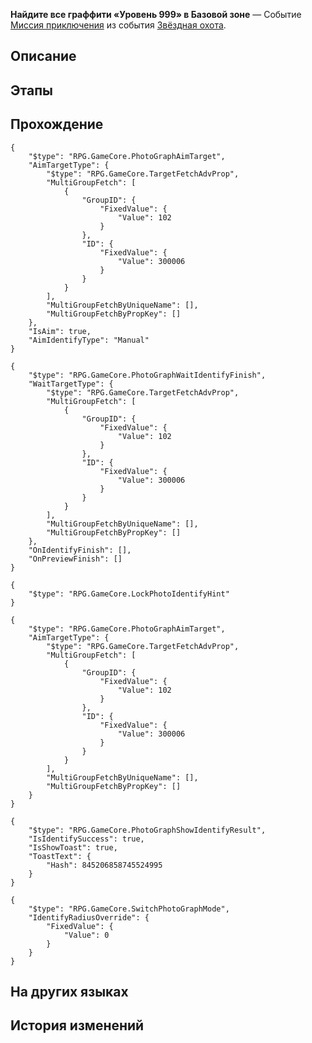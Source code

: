 {{Дополнить|Диалоги.}}
{{Миссия Инфобокс
|id              = 8000153
|Название        = 
|Изображение     = Миссия Освоения Найдите все граффити «Уровень 999» в Базовой зоне.png
|Тип             = Миссия приключения
|События         = Звёздная охота
|Глава           = 
|Условия         = Завершена [[Миссия компаньона]] ''[[Дух Панклорда]]''
|Персонажи       = Первопроходец
|СтартЛокация    = Базовая зона
|Мир             = Космическая станция «Герта»
|Локации         = Базовая зона
|Предыдущая      = 
|Следующая       = 
|Награды         = 
}}
'''Найдите все граффити «Уровень 999» в Базовой зоне''' — Событие [[Миссия приключения]] из события [[Звёздная охота]].

==Описание==
{{Описание|<!--официальное описание из Перекрёстка судеб-->}}

==Этапы==


==Прохождение==
{{Дополнить}}

<pre>{
	"$type": "RPG.GameCore.PhotoGraphAimTarget",
	"AimTargetType": {
		"$type": "RPG.GameCore.TargetFetchAdvProp",
		"MultiGroupFetch": [
			{
				"GroupID": {
					"FixedValue": {
						"Value": 102
					}
				},
				"ID": {
					"FixedValue": {
						"Value": 300006
					}
				}
			}
		],
		"MultiGroupFetchByUniqueName": [],
		"MultiGroupFetchByPropKey": []
	},
	"IsAim": true,
	"AimIdentifyType": "Manual"
}</pre>
<pre>{
	"$type": "RPG.GameCore.PhotoGraphWaitIdentifyFinish",
	"WaitTargetType": {
		"$type": "RPG.GameCore.TargetFetchAdvProp",
		"MultiGroupFetch": [
			{
				"GroupID": {
					"FixedValue": {
						"Value": 102
					}
				},
				"ID": {
					"FixedValue": {
						"Value": 300006
					}
				}
			}
		],
		"MultiGroupFetchByUniqueName": [],
		"MultiGroupFetchByPropKey": []
	},
	"OnIdentifyFinish": [],
	"OnPreviewFinish": []
}</pre>
<pre>{
	"$type": "RPG.GameCore.LockPhotoIdentifyHint"
}</pre>
<pre>{
	"$type": "RPG.GameCore.PhotoGraphAimTarget",
	"AimTargetType": {
		"$type": "RPG.GameCore.TargetFetchAdvProp",
		"MultiGroupFetch": [
			{
				"GroupID": {
					"FixedValue": {
						"Value": 102
					}
				},
				"ID": {
					"FixedValue": {
						"Value": 300006
					}
				}
			}
		],
		"MultiGroupFetchByUniqueName": [],
		"MultiGroupFetchByPropKey": []
	}
}</pre>
<pre>{
	"$type": "RPG.GameCore.PhotoGraphShowIdentifyResult",
	"IsIdentifySuccess": true,
	"IsShowToast": true,
	"ToastText": {
		"Hash": 845206858745524995
	}
}</pre>
:<!--1-second delay-->
<pre>{
	"$type": "RPG.GameCore.SwitchPhotoGraphMode",
	"IdentifyRadiusOverride": {
		"FixedValue": {
			"Value": 0
		}
	}
}</pre>
{{Диалог Конец}}

==На других языках==
{{На других языках
|en   = Look for the "Level 999" graffiti in the base zone
|zhs  = 寻找基座舱段的「等级：999」涂鸦
|zht  = 尋找基座艙段的「等級：999」塗鴉
|ja   = ベース部分にある「Lv.999」のラクガキを見つける
|ko   = 베이스 캐빈의 「레벨: 999」 그래피티 찾기
|es   = Busca el grafiti del nivel 999 en la zona de la base
|fr   = Trouver le graffiti «&nbsp;Niveau 999&nbsp;» dans la Zone de base
|ru   = Найдите все граффити «Уровень 999» в Базовой зоне
|th   = ตามหากราฟฟิตี้ "Level 999" ใน Base Zone
|vi   = Tìm graffiti "Cấp: 999" trong Khoang Cơ Sở
|de   = Finde das Graffiti „Stufe 999“ in der Basiszone.
|id   = Temukan grafiti "Level 999" di Base Zone
|pt   = Procure pelo grafite "Nível 999" na Zona Base
}}

==История изменений==
{{История изменений|2.7}}
